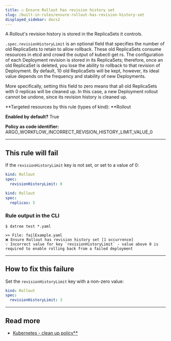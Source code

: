 ```yaml
---
title: ☑️ Ensure Rollout has revision history set
slug: /built-in-rules/ensure-rollout-has-revision-history-set
displayed_sidebar: docs2
---
```


A Rollout's revision history is stored in the ReplicaSets it controls.

`.spec.revisionHistoryLimit` is an optional field that specifies the number of old ReplicaSets to retain to allow rollback. These old ReplicaSets consume resources in etcd and crowd the output of kubectl get rs. The configuration of each Deployment revision is stored in its ReplicaSets; therefore, once an old ReplicaSet is deleted, you lose the ability to rollback to that revision of Deployment. By default, 10 old ReplicaSets will be kept, however, its ideal value depends on the frequency and stability of new Deployments.

More specifically, setting this field to zero means that all old ReplicaSets with 0 replicas will be cleaned up. In this case, a new Deployment rollout cannot be undone, since its revision history is cleaned up.

**Targeted resources by this rule (types of kind): **Rollout

**Enabled by default?** True

**Policy as code identifier:** ARGO_WORKFLOW_INCORRECT_REVISION_HISTORY_LIMIT_VALUE_0

---

## This rule will fail

If the `revisionHistoryLimit` key is not set, or set to a value of 0:

```yaml
kind: Rollout
spec:
  revisionHistoryLimit: 0
```

```yaml
kind: Rollout
spec:
  replicas: 5
```

### Rule output in the CLI

```terminal
$ datree test *.yaml

>> File: failExample.yaml
❌ Ensure Rollout has revision history set [1 occurrence]
💡 Incorrect value for key `revisionHistoryLimit` - value above 0 is required to enable rolling back from a failed deployment
```

---

## How to fix this failure

Set the `revisionHistoryLimit` key with a non-zero value:

```yaml
kind: Rollout
spec:
  revisionHistoryLimit: 3
```

---

## Read more

- [Kubernetes - clean up policy\*\*](https://kubernetes.io/docs/concepts/workloads/controllers/deployment/#clean-up-policy)
